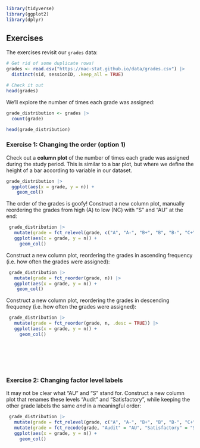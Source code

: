 
```r
library(tidyverse)
library(ggplot2)
library(dplyr)
```


## Exercises

The exercises revisit our `grades` data:

```r
# Get rid of some duplicate rows!
grades <- read.csv("https://mac-stat.github.io/data/grades.csv") |> 
  distinct(sid, sessionID, .keep_all = TRUE)

# Check it out
head(grades)
```

We'll explore the number of times each grade was assigned:

```r
grade_distribution <- grades |> 
  count(grade)

head(grade_distribution)
```

### Exercise 1: Changing the order (option 1) {.unnumbered}

Check out a **column plot** of the number of times each grade was assigned during the study period. This is similar to a bar plot, but where we define the height of a bar according to variable in our dataset.

```r
grade_distribution |> 
  ggplot(aes(x = grade, y = n)) +
    geom_col()
```

The order of the grades is goofy! Construct a new column plot, manually reordering the grades from high (A) to low (NC) with "S" and "AU" at the end:

```r
 grade_distribution |>
   mutate(grade = fct_relevel(grade, c("A", "A-", "B+", "B", "B-", "C+", "C", "C-", "D+", "D", "D-", "NC", "S", "AU"))) |>
   ggplot(aes(x = grade, y = n)) +
     geom_col()
```

Construct a new column plot, reordering the grades in ascending frequency (i.e. how often the grades were assigned):

```r
 grade_distribution |>
   mutate(grade = fct_reorder(grade, n)) |>
   ggplot(aes(x = grade, y = n)) +
    geom_col()
```

Construct a new column plot, reordering the grades in descending frequency (i.e. how often the grades were assigned):

```r
 grade_distribution |>
   mutate(grade = fct_reorder(grade, n, .desc = TRUE)) |>
   ggplot(aes(x = grade, y = n)) +
     geom_col()
```

\
\
\
\

### Exercise 2: Changing factor level labels {.unnumbered}

It may not be clear what "AU" and "S" stand for. Construct a new column plot that renames these levels "Audit" and "Satisfactory", while keeping the other grade labels the same *and* in a meaningful order:

```r
 grade_distribution |>
   mutate(grade = fct_relevel(grade, c("A", "A-", "B+", "B", "B-", "C+", "C", "C-", "D+", "D", "D-", "NC", "S", "AU"))) |>
   mutate(grade = fct_recode(grade, "Audit" = "AU", "Satisfactory" = "S")) |>  # Multiple pieces go into the last 2 blanks
   ggplot(aes(x = grade, y = n)) +
     geom_col()
```
